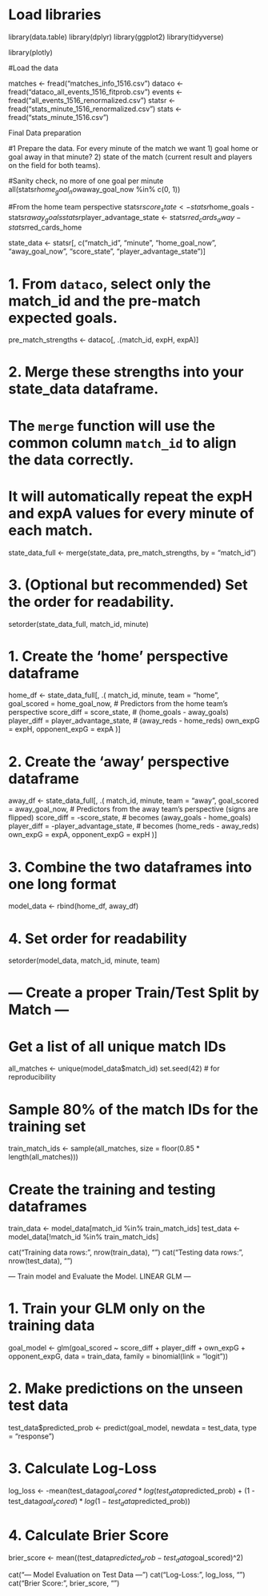 # Load libraries
library(data.table)
library(dplyr)
library(ggplot2)
library(tidyverse)

library(plotly)


#Load the data

matches <- fread("matches_info_1516.csv")
dataco <- fread("dataco_all_events_1516_fitprob.csv")
events <- fread("all_events_1516_renormalized.csv")
statsr <- fread("stats_minute_1516_renormalized.csv")
stats <- fread("stats_minute_1516.csv")

################### Final Data preparation #########################################################
#1 Prepare the data. For every minute of the match we want 1) goal home or goal away in that minute? 2) state of the match (current result and players on  the field for both teams).

#Sanity check, no more of one goal per minute
all(statsr$home_goal_now %in% c(0, 1)) && all(statsr$away_goal_now %in% c(0, 1))

#From the home team perspective
statsr$score_state <- statsr$home_goals - statsr$away_goals
statsr$player_advantage_state <- statsr$red_cards_away - statsr$red_cards_home

state_data <- statsr[, c("match_id", 
                     "minute", 
                     "home_goal_now", 
                     "away_goal_now", 
                     "score_state", 
                     "player_advantage_state")]

# 1. From `dataco`, select only the match_id and the pre-match expected goals.
pre_match_strengths <- dataco[, .(match_id, expH, expA)]

# 2. Merge these strengths into your state_data dataframe.
# The `merge` function will use the common column `match_id` to align the data correctly.
# It will automatically repeat the expH and expA values for every minute of each match.
state_data_full <- merge(state_data, pre_match_strengths, by = "match_id")

# 3. (Optional but recommended) Set the order for readability.
setorder(state_data_full, match_id, minute)


# 1. Create the 'home' perspective dataframe
home_df <- state_data_full[, .(
  match_id,
  minute,
  team = "home",
  goal_scored = home_goal_now,
  # Predictors from the home team's perspective
  score_diff = score_state, # (home_goals - away_goals)
  player_diff = player_advantage_state, # (away_reds - home_reds)
  own_expG = expH,
  opponent_expG = expA
)]


# 2. Create the 'away' perspective dataframe
away_df <- state_data_full[, .(
  match_id,
  minute,
  team = "away",
  goal_scored = away_goal_now,
  # Predictors from the away team's perspective (signs are flipped)
  score_diff = -score_state, # becomes (away_goals - home_goals)
  player_diff = -player_advantage_state, # becomes (home_reds - away_reds)
  own_expG = expA,
  opponent_expG = expH
)]


# 3. Combine the two dataframes into one long format
model_data <- rbind(home_df, away_df)

# 4. Set order for readability
setorder(model_data, match_id, minute, team)


# --- Create a proper Train/Test Split by Match ---
# Get a list of all unique match IDs
all_matches <- unique(model_data$match_id)
set.seed(42) # for reproducibility


# Sample 80% of the match IDs for the training set
train_match_ids <- sample(all_matches, size = floor(0.85 * length(all_matches)))

# Create the training and testing dataframes
train_data <- model_data[match_id %in% train_match_ids]
test_data <- model_data[!match_id %in% train_match_ids]

cat("Training data rows:", nrow(train_data), "\n")
cat("Testing data rows:", nrow(test_data), "\n")

################ --- Train model and Evaluate the Model. LINEAR GLM ---

# 1. Train your GLM only on the training data
goal_model <- glm(goal_scored ~ score_diff + player_diff + own_expG + opponent_expG, 
                  data = train_data, 
                  family = binomial(link = "logit"))

# 2. Make predictions on the unseen test data
test_data$predicted_prob <- predict(goal_model, newdata = test_data, type = "response")

# 3. Calculate Log-Loss
log_loss <- -mean(test_data$goal_scored * log(test_data$predicted_prob) + 
                  (1 - test_data$goal_scored) * log(1 - test_data$predicted_prob))

# 4. Calculate Brier Score
brier_score <- mean((test_data$predicted_prob - test_data$goal_scored)^2)

cat("\n--- Model Evaluation on Test Data ---\n")
cat("Log-Loss:", log_loss, "\n")
cat("Brier Score:", brier_score, "\n")

